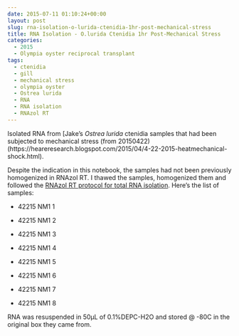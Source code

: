 ```yaml
---
date: 2015-07-11 01:10:24+00:00
layout: post
slug: rna-isolation-o-lurida-ctenidia-1hr-post-mechanical-stress
title: RNA Isolation - O.lurida Ctenidia 1hr Post-Mechanical Stress
categories:
  - 2015
  - Olympia oyster reciprocal transplant
tags:
  - ctenidia
  - gill
  - mechanical stress
  - olympia oyster
  - Ostrea lurida
  - RNA
  - RNA isolation
  - RNAzol RT
---
```


Isolated RNA from [Jake's _Ostrea lurida_ ctenidia samples that had been subjected to mechanical stress (from 20150422)(https://heareresearch.blogspot.com/2015/04/4-22-2015-heatmechanical-shock.html).

Despite the indication in this notebook, the samples had not been previously homogenized in RNAzol RT. I thawed the samples, homogenized them and followed the [RNAzol RT protocol for total RNA isolation](https://github.com/sr320/LabDocs/blob/master/protocols/Commercial_Protocols/MRC_RNAzol-RT-May-2014.pdf). Here's the list of samples:




    
  * 42215 NM1 1

    
  * 42215 NM1 2

    
  * 42215 NM1 3

    
  * 42215 NM1 4

    
  * 42215 NM1 5

    
  * 42215 NM1 6

    
  * 42215 NM1 7

    
  * 42215 NM1 8



RNA was resuspended in 50μL of 0.1%DEPC-H2O and stored @ -80C in the original box they came from.

